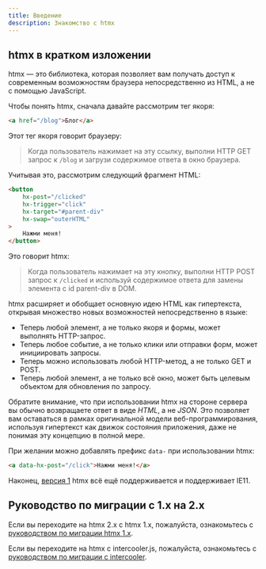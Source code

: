 ```yaml
---
title: Введение
description: Знакомство с htmx
---
```


## htmx в кратком изложении

htmx — это библиотека, которая позволяет вам получать доступ к современным возможностям браузера непосредственно из HTML, а не с помощью JavaScript.

Чтобы понять htmx, сначала давайте рассмотрим тег якоря:

```html
<a href="/blog">Блог</a>
```

Этот тег якоря говорит браузеру:

> Когда пользователь нажимает на эту ссылку, выполни HTTP GET запрос к `/blog` и загрузи содержимое ответа в окно браузера.

Учитывая это, рассмотрим следующий фрагмент HTML:


```html wrap
<button
    hx-post="/clicked"
    hx-trigger="click"
    hx-target="#parent-div"
    hx-swap="outerHTML"
>
    Нажми меня!
</button>
```

Это говорит htmx:

> Когда пользователь нажимает на эту кнопку, выполни HTTP POST запрос к `/clicked` и используй содержимое ответа для замены элемента с id parent-div в DOM.

htmx расширяет и обобщает основную идею HTML как гипертекста, открывая множество новых возможностей непосредственно в языке:

* Теперь любой элемент, а не только якоря и формы, может выполнять HTTP-запрос.
* Теперь любое событие, а не только клики или отправки форм, может инициировать запросы.
* Теперь можно использовать любой HTTP-метод, а не только GET и POST.
* Теперь любой элемент, а не только всё окно, может быть целевым объектом для обновления по запросу.

Обратите внимание, что при использовании htmx на стороне сервера вы обычно возвращаете ответ в виде _HTML_, а не _JSON_. Это позволяет вам оставаться в рамках оригинальной модели веб-программирования, используя гипертекст как движок состояния приложения, даже не понимая эту концепцию в полной мере.

При желании можно добавлять префикс `data-` при использовании htmx:

```html "data-"
<a data-hx-post="/click">Нажми меня!</a>
```

Наконец, [версия 1](https://v1.htmx.org/) htmx всё ещё поддерживается и поддерживает IE11.

## Руководство по миграции с 1.x на 2.x

Если вы переходите на htmx 2.x с htmx 1.x, пожалуйста, ознакомьтесь с [руководством по миграции htmx 1.x](https://htmx.org/migration-guide-htmx-1/).

Если вы переходите на htmx с intercooler.js, пожалуйста, ознакомьтесь с [руководством по миграции с intercooler](https://htmx.org/migration-guide-intercooler/).
